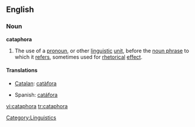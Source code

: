 ==English==

===Noun===
'''cataphora'''
{{wikipedia}}

# The use of a [[pronoun]], or other [[linguistic]] [[unit]], before the [[noun phrase]] to which it [[refers]], sometimes used for [[rhetorical]] [[effect]].

====Translations====
{{top}}
*[[Catalan]]: [[catàfora]] {{f}}
{{mid}}
*Spanish: [[catáfora]] {{f}}
{{bottom}}

[[Category:Linguistics]]

[[vi:cataphora]]
[[tr:cataphora]]